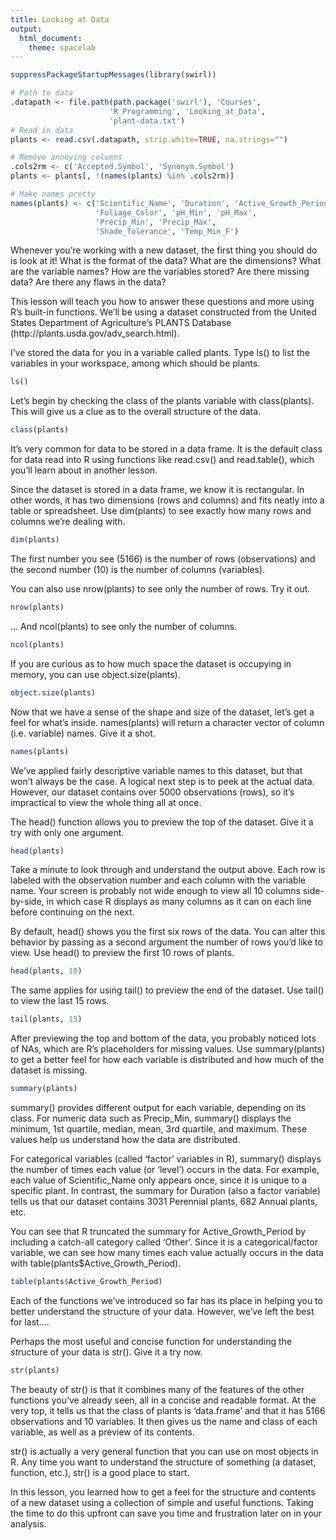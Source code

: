 ```yaml
---
title: Looking at Data
output:
  html_document:
    theme: spacelab
---
```


```r
suppressPackageStartupMessages(library(swirl))

# Path to data
.datapath <- file.path(path.package('swirl'), 'Courses',
                      'R_Programming', 'Looking_at_Data',
                      'plant-data.txt')
# Read in data
plants <- read.csv(.datapath, strip.white=TRUE, na.strings="")

# Remove annoying columns
.cols2rm <- c('Accepted.Symbol', 'Synonym.Symbol')
plants <- plants[, !(names(plants) %in% .cols2rm)]

# Make names pretty
names(plants) <- c('Scientific_Name', 'Duration', 'Active_Growth_Period',
                   'Foliage_Color', 'pH_Min', 'pH_Max',
                   'Precip_Min', 'Precip_Max',
                   'Shade_Tolerance', 'Temp_Min_F')
``` 

Whenever you're working with a new dataset, the first thing you should do is look at it! What is the format of the data? What are the dimensions? What are the variable names? How are the variables stored? Are there missing data? Are there any flaws in the data? 

This lesson will teach you how to answer these questions and more using R's built-in functions. We'll be using a dataset constructed from the United States Department of Agriculture's PLANTS Database (http://plants.usda.gov/adv_search.html). 

I've stored the data for you in a variable called plants. Type ls() to list the variables in your workspace, among which should be plants.

```r
ls()
``` 

Let's begin by checking the class of the plants variable with class(plants). This will give us a clue as to the overall structure of the data.

```r
class(plants)
``` 

It's very common for data to be stored in a data frame. It is the default class for data read into R using functions like read.csv() and read.table(), which you'll learn about in another lesson. 

Since the dataset is stored in a data frame, we know it is rectangular. In other words, it has two dimensions (rows and columns) and fits neatly into a table or spreadsheet. Use dim(plants) to see exactly how many rows and columns we're dealing with.

```r
dim(plants)
``` 

The first number you see (5166) is the number of rows (observations) and the second number (10) is the number of columns (variables). 

You can also use nrow(plants) to see only the number of rows. Try it out.

```r
nrow(plants)
``` 

... And ncol(plants) to see only the number of columns.

```r
ncol(plants)
``` 

If you are curious as to how much space the dataset is occupying in memory, you can use object.size(plants).

```r
object.size(plants)
``` 

Now that we have a sense of the shape and size of the dataset, let's get a feel for what's inside. names(plants) will return a character vector of column (i.e. variable) names. Give it a shot.

```r
names(plants)
``` 

We've applied fairly descriptive variable names to this dataset, but that won't always be the case. A logical next step is to peek at the actual data. However, our dataset contains over 5000 observations (rows), so it's impractical to view the whole thing all at once. 

The head() function allows you to preview the top of the dataset. Give it a try with only one argument.

```r
head(plants)
``` 

Take a minute to look through and understand the output above. Each row is labeled with the observation number and each column with the variable name. Your screen is probably not wide enough to view all 10 columns side-by-side, in which case R displays as many columns as it can on each line before continuing on the next. 

By default, head() shows you the first six rows of the data. You can alter this behavior by passing as a second argument the number of rows you'd like to view. Use head() to preview the first 10 rows of plants.

```r
head(plants, 10)
``` 

The same applies for using tail() to preview the end of the dataset. Use tail() to view the last 15 rows.

```r
tail(plants, 15)
``` 

After previewing the top and bottom of the data, you probably noticed lots of NAs, which are R's placeholders for missing values. Use summary(plants) to get a better feel for how each variable is distributed and how much of the dataset is missing.

```r
summary(plants)
``` 

summary() provides different output for each variable, depending on its class. For numeric data such as Precip_Min, summary() displays the minimum, 1st quartile, median, mean, 3rd quartile, and maximum. These values help us understand how the data are distributed. 

For categorical variables (called 'factor' variables in R), summary() displays the number of times each value (or 'level') occurs in the data. For example, each value of Scientific_Name only appears once, since it is unique to a specific plant. In contrast, the summary for Duration (also a factor variable) tells us that our dataset contains 3031 Perennial plants, 682 Annual plants, etc. 

You can see that R truncated the summary for Active_Growth_Period by including a catch-all category called 'Other'. Since it is a categorical/factor variable, we can see how many times each value actually occurs in the data with table(plants$Active_Growth_Period).

```r
table(plants$Active_Growth_Period)
``` 

Each of the functions we've introduced so far has its place in helping you to better understand the structure of your data. However, we've left the best for last.... 

Perhaps the most useful and concise function for understanding the *str*ucture of your data is str(). Give it a try now.

```r
str(plants)
``` 

The beauty of str() is that it combines many of the features of the other functions you've already seen, all in a concise and readable format. At the very top, it tells us that the class of plants is 'data.frame' and that it has 5166 observations and 10 variables. It then gives us the name and class of each variable, as well as a preview of its contents. 

str() is actually a very general function that you can use on most objects in R. Any time you want to understand the structure of something (a dataset, function, etc.), str() is a good place to start. 

In this lesson, you learned how to get a feel for the structure and contents of a new dataset using a collection of simple and useful functions. Taking the time to do this upfront can save you time and frustration later on in your analysis. 

